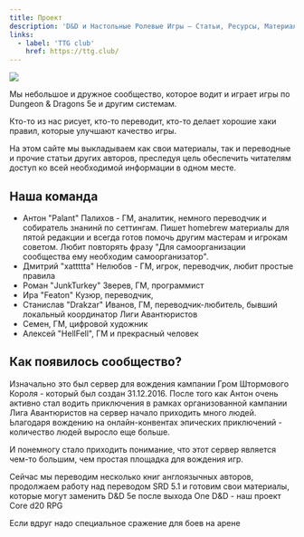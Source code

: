 ```yaml
---
title: Проект
description: 'D&D и Настольные Ролевые Игры – Статьи, Ресурсы, Материалы'
links:
  - label: 'TTG club'
    href: https://ttg.club/
---
```


![](~assets/branding/banner.jpg)

Мы небольшое и дружное сообщество, которое водит и играет игры по Dungeon & Dragons 5e и другим системам.

Кто-то из нас рисует, кто-то переводит, кто-то делает хорошие хаки правил, которые улучшают качество игры.

На этом сайте мы выкладываем как свои материалы, так и переводные и прочие статьи других авторов, преследуя цель обеспечить читателям доступ ко всей необходимой информации в одном месте.

## Наша команда

- Антон "Palant" Палихов - ГМ, аналитик, немного переводчик и собиратель знанинй по сеттингам. Пишет homebrew материалы для пятой редакции и всегда готов помочь другим мастерам и игрокам советом. Любит повторять фразу "Для самоорганизации сообщества ему необходим самоорганизатор".
- Дмитрий "xattttta" Нелюбов - ГМ, игрок, переводчик, любит простые правила
- Роман "JunkTurkey" Зверев, ГМ, программист
- Ира "Featon" Кузюр, переводчик,
- Станислав "Drakzar" Иванов, ГМ, переводчик-любитель, бывший локальный координатор Лиги Авантюристов
- Семен, ГМ, цифровой художник
- Алексей "HellFell", ГМ и прекрасный человек

## Как появилось сообщество?

Изначально это был сервер для вождения кампании Гром Штормового Короля - который был создан 31.12.2016. После того как Антон очень активно стал водить приключения в рамках организованной кампании Лига Авантюристов на сервер начало приходить много людей. Ьлагодаря вождению на онлайн-конвентах эпических приключений - количество людей выросло еще больше.

И понемногу стало приходить понимание, что этот сервер является чем-то большим, чем простая площадка для вождения игр.

<Aside>

Сейчас мы переводим несколько книг англоязычных авторов, продолжаем работу над переводом SRD 5.1 и готовим свои материалы, которые могут заменить D&D 5e после выхода One D&D - наш проект Core d20 RPG

</Aside>

Если вдруг надо специальное сражение для боев на арене

<Generator id="pit-fighting" />
